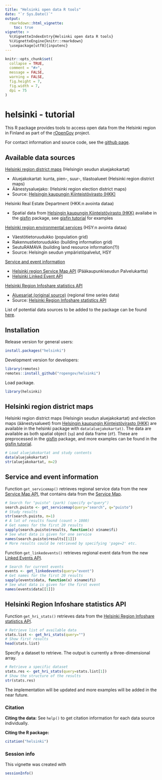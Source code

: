```yaml
---
title: "Helsinki open data R tools"
date: "`r Sys.Date()`"
output: 
  rmarkdown::html_vignette:
    toc: true
vignette: >
  %\VignetteIndexEntry{Helsinki open data R tools}
  %\VignetteEngine{knitr::rmarkdown}
  \usepackage[utf8]{inputenc}
---
```



```r
knitr::opts_chunk$set(
  collapse = TRUE,
  comment = "#>",
  message = FALSE, 
  warning = FALSE,
  fig.height = 7, 
  fig.width = 7,
  dpi = 75
)
```


helsinki - tutorial
===========

This R package provides tools to access open data from the Helsinki region in Finland
as part of the [rOpenGov](http://ropengov.org) project.

For contact information and source code, see the [github page](https://github.com/rOpenGov/helsinki). 

## Available data sources

[Helsinki region district maps](#aluejakokartat) (Helsingin seudun aluejakokartat)

* Aluejakokartat: kunta, pien-, suur-, tilastoalueet (Helsinki region district maps)
* Äänestysaluejako: (Helsinki region election district maps)
* Source: [Helsingin kaupungin Kiinteistövirasto (HKK)](http://ptp.hel.fi/avoindata/)

Helsinki Real Estate Department (HKK:n avointa dataa)

* Spatial data from [Helsingin kaupungin Kiinteistövirasto (HKK)](http://ptp.hel.fi/avoindata/) availabe in the [gisfin](https://github.com/rOpenGov/gisfin) package, see [gisfin tutorial](https://github.com/rOpenGov/gisfin/blob/master/vignettes/gisfin_tutorial.md) for examples

[Helsinki region environmental services](#hsy) (HSY:n avointa dataa)

* Väestötietoruudukko (population grid)
* Rakennustietoruudukko (building information grid)
* SeutuRAMAVA (building land resource information(?))
* Source: Helsingin seudun ympäristöpalvelut, HSY

[Service and event information](#servicemap)

* [Helsinki region Service Map API](http://api.hel.fi/servicemap/v1/) (Pääkaupunkiseudun Palvelukartta)
* [Helsinki Linked Event API](http://api.hel.fi/linkedevents/v0.1/)

[Helsinki Region Infoshare statistics API](#hri_stats)

* [Aluesarjat (original source)](http://www.aluesarjat.fi/) (regional time series data)
* Source: [Helsinki Region Infoshare statistics API](http://dev.hel.fi/stats/)


List of potential data sources to be added to the package can be found [here](todo-datasets.Rmd).

## Installation

Release version for general users:

```r
install.packages("helsinki")
```

Development version for developers:

```r
library(remotes)
remotes::install_github("ropengov/helsinki")
```

Load package.

```r
library(helsinki)
```

## <a name="aluejakokartat"></a>Helsinki region district maps

Helsinki region district maps (Helsingin seudun aluejakokartat) and election maps (äänestysalueet) from [Helsingin kaupungin Kiinteistövirasto (HKK)](http://ptp.hel.fi/avoindata/) are available in the helsinki package with `data(aluejakokartat)`. The data are available as both spatial object (`sp`) and data frame (`df`). These are preprocessed in the [gisfin](https://github.com/rOpenGov/gisfin) package, and more examples can be found in the [gisfin tutorial](https://github.com/rOpenGov/gisfin/blob/master/vignettes/gisfin_tutorial.md). 

```r
# Load aluejakokartat and study contents
data(aluejakokartat)
str(aluejakokartat, m=2)
```


## <a name="servicemap"></a>Service and event information

Function `get_servicemap()` retrieves regional service data from the new [Service Map API](http://api.hel.fi/servicemap/v1/), that contains data from the [Service Map](http://dev.hel.fi/servicemap/).

```r
# Search for "puisto" (park) (specify q="query")
search.puisto <- get_servicemap(query="search", q="puisto")
# Study results
str(search.puisto, m=1)
# A lot of results found (count > 1000)
# Get names for the first 20 results
sapply(search.puisto$results, function(x) x$name$fi)
# See what data is given for one service
names(search.puisto$results[[1]])
# More results could be retrieved by specifying 'page=2' etc.
```

Function `get_linkedevents()` retrieves regional event data from the new [Linked Events API](http://api.hel.fi/linkedevents/v0.1/).

```r
# Search for current events
events <- get_linkedevents(query="event")
# Get names for the first 20 results
sapply(events$data, function(x) x$name$fi)
# See what data is given for the first event
names(events$data[[1]])
```



## <a name="hri_stats"></a> Helsinki Region Infoshare statistics API

Function `get_hri_stats()` retrieves data from the [Helsinki Region Infoshare statistics API](http://dev.hel.fi/stats/).

```r
# Retrieve list of available data
stats.list <- get_hri_stats(query="")
# Show first results
head(stats.list)
```

Specify a dataset to retrieve. The output is currently a three-dimensional array.

```r
# Retrieve a specific dataset
stats.res <- get_hri_stats(query=stats.list[1])
# Show the structure of the results
str(stats.res)
```

The implementation will be updated and more examples will be added in the near future.


### Citation

**Citing the data:** See `help()` to get citation information for each data source individually.

**Citing the R package:**

```r
citation("helsinki")
```

### Session info


This vignette was created with

```r
sessionInfo()
```

